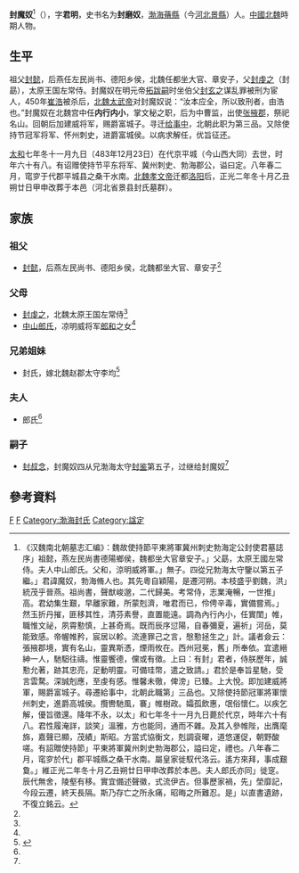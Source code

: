 '''封魔奴'''<ref name=autogenerated1>《汉魏南北朝墓志汇编》：魏故使持節平東將軍冀州刺史勃海定公封使君墓誌序」祖懿，燕左民尚書德陽鄉侯，魏都坐大官章安子。」父勗，太原王國左常侍。夫人中山郎氏。父和，涼明威將軍。」無子。四從兄勃海太守鑒以第五子繼。」君諱魔奴，勃海脩人也。其先粵自穎陽，是遷河朔。本枝盛乎劉魏，洪」統茂乎晉燕。祖尚書，聲猷峻邈，二代歸美。考常侍，志業淹暢，一世推」高。君幼集生艱，早離家難，所蒙剋濟，唯君而已，伶俜辛毒，實備嘗焉。」然玉折丹摧，匪移其性，清芬素譽，直置能遠。調為內行內小，任實閨」帷，職惟文祕，夙霄懃慎，上甚奇焉。既而辰序愆陽，自春彌夏，遍祈」河岳，莫能致感。帝幄帷矜，宸居以軫。流連罪己之言，慇懃拯生之」計。議者僉云：張掖郡境，實有名山，靈異斯憑，煙雨攸在。西州冠冕，舊」所奉依。宜遣縉紳一人，馳馹往禱。惟靈饗德，儻或有徵。上曰：有封」君者，侍朕歷年，誠懃允著，跡其忠亮，足動明靈。可備珪幣，遣之致請。」君於是奉旨星馳，受言雲騖。深誠剋應，至虔有感。惟馨未徹，俾滂」已臻。上大悅。即加建威將軍，賜爵富城子。尋遷給事中，北朝此職第」三品也。又除使持節冠軍將軍懷州刺史，進爵高城侯。攬轡馳風，褰」帷樹政。孀孤飲惠，氓俗懷仁。以疾乞解，優旨徵還。降年不永，以太」和七年冬十一月九日薨於代京，時年六十有八。君性履淹詳，談笑」溫雅，方也能同，通而不雜。及其入參帷陛，出膺麾旆，嘉聲已顯，茂績」斯昭。方當式協衡文，剋調袞曜，道悠運促，朝野酸嗟。有詔贈使持節」平東將軍冀州刺史勃海郡公，謚曰定，禮也。八年春二月，窀穸於代」郡平城縣之桑干水南。屬皇家徙馭代洛云。遙方來拜，事成艱敻。」維正光二年冬十月乙丑朔廿日甲申改葬於本邑。夫人郎氏亦同」徙窆。辰代無舍，陵壑有移。實宜備述聲徽，式流伊古。但事歷家禍，先」塋靡記，今段云遷，終天長隔。斯乃存亡之所永痛，昭晦之所難忍。是」以直書遺跡，不復立銘云。</ref>（{{bd|416年||483年|12月23日|catIdx=F}}），字'''君明'''，史书名为'''封磨奴'''，[[渤海郡|渤海]][[蓨縣|蓨縣]]（今[[河北|河北]][[景縣|景縣]]）人。[[中國|中國]][[北魏|北魏]]時期人物。

== 生平 ==
祖父[[封懿|封懿]]，后燕任左民尚书、德阳乡侯，北魏任都坐大官、章安子，父[[封虔之|封虔之]]（封勗），太原王国左常侍。封魔奴在明元帝[[拓跋嗣|拓跋嗣]]时坐伯父[[封玄之|封玄之]]谋乱罪被刑为宦人，450年[[崔浩|崔浩]]被杀后，[[北魏太武帝|北魏太武帝]]对封魔奴说：“汝本应全，所以致刑者，由浩也。”封魔奴在北魏宫中任'''内行内小'''，掌文秘之职，后为中曹监，出使[[张掖郡|张掖郡]]，祭祀名山。回朝后加建威将军，赐爵富城子。寻迁[[给事中|给事中]]，北朝此职为第三品。又除使持节冠军将军、怀州刺史，进爵富城侯。以病求解任，优旨征还。

[[太和_(北魏)|太和]]七年冬十一月九日（483年12月23日）在代京平城（今山西大同）去世，时年六十有八。有诏赠使持节平东将军、冀州刺史、勃海郡公，谥曰定。八年春二月，窀穸于代郡平城县之桑干水南。[[北魏孝文帝|北魏孝文帝]]迁都[[洛阳|洛阳]]后，正光二年冬十月乙丑朔廿日甲申改葬于本邑（河北省景县封氏墓群）。

== 家族 ==
{{main|渤海封氏}}

===祖父===
*[[封懿|封懿]]，后燕左民尚书、德阳乡侯，北魏都坐大官、章安子<ref name=autogenerated1 />

===父母===
*[[封虔之|封虔之]]，北魏太原王国左常侍<ref name=autogenerated1 />
*[[中山郎氏|中山郎氏]]，凉明威将军[[郎和|郎和]]之女<ref name=autogenerated1 />

===兄弟姐妹===
*封氏，嫁北魏赵郡太守李均<ref>{{Citation| last=| first=| author-link=沈丽华  朱岩石  汪盈| year=2015年| title=《河北赞皇县北魏李翼夫妇墓》| periodical=《考古》| volume=| issue=第12期| pages=25-34| url=http://www.cnki.com.cn/Article/CJFDTOTAL-KAGU201512007.htm| doi=| oclc=| accessdate=2019-07-08| archive-date=2020-06-18| archive-url=https://web.archive.org/web/20200618223615/http://www.cnki.com.cn/Article/CJFDTOTAL-KAGU201512007.htm| dead-url=no}}</ref>

===夫人===
*郎氏<ref name=autogenerated1 />

===嗣子===
*[[封回|封叔念]]，封魔奴四从兄渤海太守[[封鉴|封鉴]]第五子，过继给封魔奴<ref name=autogenerated1 />

== 參考資料 ==
{{reflist}}

[[Category:北魏官员|F]]
[[Category:北魏宦官|F]]
[[Category:渤海封氏|Category:渤海封氏]]
[[Category:諡定|Category:諡定]]